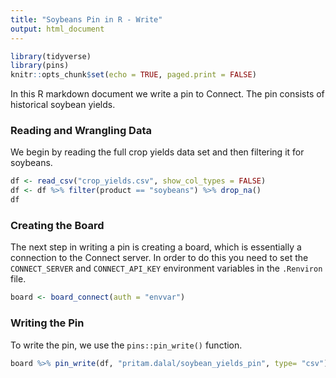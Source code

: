 ```yaml
---
title: "Soybeans Pin in R - Write"
output: html_document
---
```


```r
library(tidyverse)
library(pins)
knitr::opts_chunk$set(echo = TRUE, paged.print = FALSE)
```


In this R markdown document we write a pin to Connect.  The pin consists of historical soybean yields. 

### Reading and Wrangling Data

We begin by reading the full crop yields data set and then filtering it for soybeans.
```r
df <- read_csv("crop_yields.csv", show_col_types = FALSE)
df <- df %>% filter(product == "soybeans") %>% drop_na()
df
```


### Creating the Board

The next step in writing a pin is creating a board, which is essentially a connection to the Connect server.  In order to do this you need to set the `CONNECT_SERVER` and `CONNECT_API_KEY` environment variables in the `.Renviron` file.
```r
board <- board_connect(auth = "envvar")
```


### Writing the Pin

To write the pin, we use the `pins::pin_write()` function.
```r
board %>% pin_write(df, "pritam.dalal/soybean_yields_pin", type= "csv")
```

